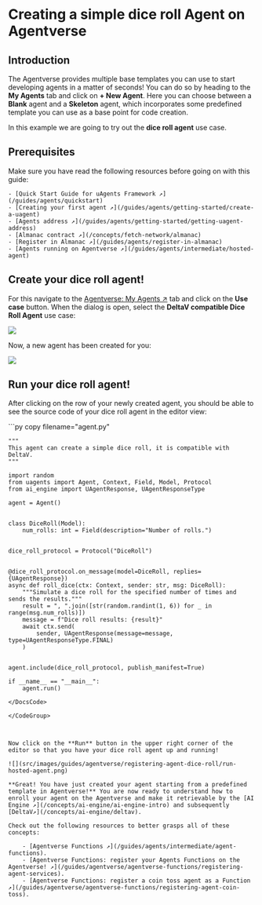 
# Creating a simple dice roll Agent on Agentverse

## Introduction

The Agentverse provides multiple base templates you can use to start developing agents in a matter of seconds! You can do so by heading to the **My Agents** tab and click on **+ New Agent**. Here you can choose between a **Blank** agent and a **Skeleton** agent, which incorporates some predefined template you can use as a base point for code creation.

In this example we are going to try out the **dice roll agent** use case.

## Prerequisites

Make sure you have read the following resources before going on with this guide:

    - [Quick Start Guide for uAgents Framework ↗️](/guides/agents/quickstart)
    - [Creating your first agent ↗️](/guides/agents/getting-started/create-a-uagent)
    - [Agents address ↗️](/guides/agents/getting-started/getting-uagent-address)
    - [Almanac contract ↗️](/concepts/fetch-network/almanac)
    - [Register in Almanac ↗️](/guides/agents/register-in-almanac)
    - [Agents running on Agentverse ↗️](/guides/agents/intermediate/hosted-agent)

## Create your dice roll agent!

For this navigate to the [Agentverse: My Agents ↗️](https://agentverse.ai/) tab and click on the **Use case** button. When the dialog is open, select the **DeltaV compatible Dice Roll Agent** use case:

![](src/images/guides/agentverse/registering-agent-dice-roll/use-case-dialog.png)

Now, a new agent has been created for you:

![](src/images/guides/agentverse/registering-agent-dice-roll/hosted-agent-in-list.png)

## Run your dice roll agent!

After clicking on the row of your newly created agent, you should be able to see the source code of your dice roll agent in the editor view:

<GithubCodeSegment digest="615a48467b60793a7ef8115efd4c21f0">
    <CodeSegment
        path="https://github.com/fetchai/uAgent-Examples/blob/main/5-documentation/guides/agentverse/creating-agentverse-agents/simple-dice-roll-agent/agent.py"
        lineStart={1}
        lineEnd={32}
        hosted={true}
    />
</GithubCodeSegment>
<CodeGroup dynamic hasCopy isLocalHostedFile digest='615a48467b60793a7ef8115efd4c21f0'>

<DocsCode local={true}>
	```py copy filename="agent.py"

	"""
	This agent can create a simple dice roll, it is compatible with DeltaV.
	"""
	
	import random
	from uagents import Agent, Context, Field, Model, Protocol
	from ai_engine import UAgentResponse, UAgentResponseType
	
	agent = Agent()
	
	
	class DiceRoll(Model):
	    num_rolls: int = Field(description="Number of rolls.")
	
	
	dice_roll_protocol = Protocol("DiceRoll")
	
	
	@dice_roll_protocol.on_message(model=DiceRoll, replies={UAgentResponse})
	async def roll_dice(ctx: Context, sender: str, msg: DiceRoll):
	    """Simulate a dice roll for the specified number of times and sends the results."""
	    result = ", ".join([str(random.randint(1, 6)) for _ in range(msg.num_rolls)])
	    message = f"Dice roll results: {result}"
	    await ctx.send(
	        sender, UAgentResponse(message=message, type=UAgentResponseType.FINAL)
	    )
	
	
	agent.include(dice_roll_protocol, publish_manifest=True)
	
	if __name__ == "__main__":
	    agent.run()

```
</DocsCode>

</CodeGroup>



Now click on the **Run** button in the upper right corner of the editor so that you have your dice roll agent up and running!

![](src/images/guides/agentverse/registering-agent-dice-roll/run-hosted-agent.png)

**Great! You have just created your agent starting from a predefined template in Agentverse!** You are now ready to understand how to enroll your agent on the Agentverse and make it retrievable by the [AI Engine ↗️](/concepts/ai-engine/ai-engine-intro) and subsequently [DeltaV↗️](/concepts/ai-engine/deltav).

Check out the following resources to better grasps all of these concepts:

    - [Agentverse Functions ↗️](/guides/agents/intermediate/agent-functions).
    - [Agentverse Functions: register your Agents Functions on the Agentverse! ↗️](/guides/agentverse/agentverse-functions/registering-agent-services).
    - [Agentverse Functions: register a coin toss agent as a Function ↗️](/guides/agentverse/agentverse-functions/registering-agent-coin-toss).
